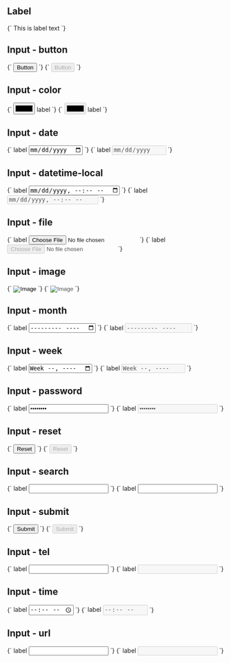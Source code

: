 
<Meta title="Base/Inputs" />

## Label

<Canvas isColumn>
  <Story name="Label">
    {`
      <label for="input">This is label text</label>
    `}
  </Story>
</Canvas>

## Input - button

<Canvas isColumn>
  <Story name="Input - button">
    {`
      <input type="button" value="Button">
    `}
  </Story>
  <Story name="Input - button (disabled)">
    {`
      <input type="button" value="Button" disabled>
    `}
  </Story>
</Canvas>

## Input - color

<Canvas isColumn>
  <Story name="Input - color">
    {`
      <label><input type="color"> label</label>
    `}
  </Story>
  <Story name="Input - color (disabled)">
    {`
      <label><input type="color" disabled> label</label>
    `}
  </Story>
</Canvas>

## Input - date

<Canvas isColumn>
  <Story name="Input - date">
    {`
      <label>label <input type="date"></label>
    `}
  </Story>
  <Story name="Input - date (disabled)">
    {`
      <label>label <input type="date" disabled></label>
    `}
  </Story>
</Canvas>

## Input - datetime-local

<Canvas isColumn>
  <Story name="Input - datetime-local">
    {`
      <label>label <input type="datetime-local"></label>
    `}
  </Story>
  <Story name="Input - datetime-local (disabled)">
    {`
      <label>label <input type="datetime-local" disabled></label>
    `}
  </Story>
</Canvas>

## Input - file

<Canvas isColumn>
  <Story name="Input - file">
    {`
      <label>label <input type="file"></label>
    `}
  </Story>
  <Story name="Input - file (disabled)">
    {`
      <label>label <input type="file" disabled></label>
    `}
  </Story>
</Canvas>

## Input - image

<Canvas isColumn>
  <Story name="Input - image">
    {`
      <input type="image" src="https://placehold.co/100x100" alt="Image">
    `}
  </Story>
  <Story name="Input - image (disabled)">
    {`
      <input type="image" src="https://placehold.co/100x100" alt="Image" disabled>
    `}
  </Story>
</Canvas>

## Input - month

<Canvas isColumn>
  <Story name="Input - month">
    {`
      <label>label <input type="month"></label>
    `}
  </Story>
  <Story name="Input - month (disabled)">
    {`
      <label>label <input type="month" disabled></label>
    `}
  </Story>
</Canvas>

## Input - week

<Canvas isColumn>
  <Story name="Input - week">
    {`
      <label>label <input type="week"></label>
    `}
  </Story>
  <Story name="Input - week (disabled)">
    {`
      <label>label <input type="week" disabled></label>
    `}
  </Story>
</Canvas>

## Input - password

<Canvas isColumn>
  <Story name="Input - password">
    {`
      <label>label <input type="password" value="Password"></label>
    `}
  </Story>
  <Story name="Input - password (disabled)">
    {`
      <label>label <input type="password" value="Password" disabled></label>
    `}
  </Story>
</Canvas>

## Input - reset

<Canvas isColumn>
  <Story name="Input - reset">
    {`
      <input type="reset">
    `}
  </Story>
  <Story name="Input - reset (disabled)">
    {`
      <input type="reset" disabled>
    `}
  </Story>
</Canvas>

## Input - search

<Canvas isColumn>
  <Story name="Input - search">
    {`
      <label>label <input type="search"></label>
    `}
  </Story>
  <Story name="Input - search (disabled)">
    {`
      <label>label <input type="search" (disabled)></label>
    `}
  </Story>
</Canvas>

## Input - submit

<Canvas isColumn>
  <Story name="Input - submit">
    {`
      <input type="submit" value="Submit">
    `}
  </Story>
  <Story name="Input - submit (disabled)">
    {`
      <input type="submit" value="Submit" disabled>
    `}
  </Story>
</Canvas>

## Input - tel

<Canvas isColumn>
  <Story name="Input - tel">
    {`
      <label>label <input type="tel"></label>
    `}
  </Story>
  <Story name="Input - tel (disabled)">
    {`
      <label>label <input type="tel" disabled></label>
    `}
  </Story>
</Canvas>

## Input - time

<Canvas isColumn>
  <Story name="Input - time">
    {`
      <label>label <input type="time"></label>
    `}
  </Story>
  <Story name="Input - time (disabled)">
    {`
      <label>label <input type="time" disabled></label>
    `}
  </Story>
</Canvas>

## Input - url

<Canvas isColumn>
  <Story name="Input - url">
    {`
      <label>label <input type="url"></label>
    `}
  </Story>
  <Story name="Input - url (disabled)">
    {`
      <label>label <input type="url" disabled></label>
    `}
  </Story>
</Canvas>

